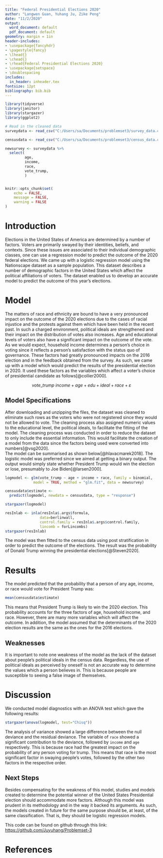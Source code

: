 ---
title: "Federal Presidential Elections 2020"
author: "Langwen Guan, Yuhang Ju, Zike Peng"
date: "11/2/2020"
output:
  word_document: default
  pdf_document: default
geometry: margin = 1in
header-includes:
- \usepackage{fancyhdr}
- \pagestyle{fancy}
- \lhead{}
- \chead{}
- \rhead{Federal Presidential Elections 2020} 
- \usepackage{setspace} 
- \doublespacing
includes:
  in_header: inheader.tex
fontsize: 12pt
bibliography: bib.bib
---

```{r setup, include=FALSE}

library(tidyverse)
library(janitor)
library(stargazer)
library(ggplot2)

# Read in the cleaned data 
surveydata <- read_csv("C:/Users/sa/Documents/problemset3/survey_data.csv")

censusdata <- read_csv("C:/Users/sa/Documents/problemset3/census_data.csv")

newsurvey <- surveydata %>% 
  select( 
         age,
         income,
         race,
         vote_trump,
         )


knitr::opts_chunk$set(
	echo = FALSE,
	message = FALSE,
	warning = FALSE
)
```

\newpage

# Introduction

Elections in the United States of America are determined by a number of factors. Voters are primarily swayed by their identities, beliefs, and contexts. Since these issues are associated to their individual demographic classes, one can use a regression model to predict the outcome of the 2020 federal elections. We came up with a logistic regression model using the Nationscape dataset as a sample population. This dataset describes a number of demographic factors in the United States which affect the political affiliations of voters. The dataset enabled us to develop an accurate model to predict the outcome of this year's elections.  

# Model

The matters of race and ethnicity are bound to have a very pronounced impact on the outcome of the 2020 elections due to the cases of racial injustice and the protests against them which have been held in the recent past. In such a charged environment, political ideals are strengthened and their impact on the distribution of votes also increases. Age and educational levels of voters also have a significant impact on the outcome of the vote. As we would expect, household income determines a person’s choice in voting since it reflects a person’s satisfaction with the status quo of governance. These factors had greatly pronounced impacts on the 2016 election and in the feedback obtained from the survey. As such, we came up with a model which would predict the results of the presidential election in 2020. It used these factors as the variables which affect a voter's choice of presidential candidate as follows[@collier2000].


$$vote\_trump ~ income + age + edu + ideal + race + \varepsilon$$



## Model Specifications

After downloading and unzipping the files, the dataset was cleaned to eliminate such rows as the voters who were not registered since they would not be allowed to vote. The cleaning process also assigned numeric values to the educational level, the political ideals, to facilitate the fitting of the model. The cleaning process was conducted in order to reduce the dataset to only include the essential information. This would facilitate the creation of a model from the data since the factors being used were converted into numbers[@vsg2020].   
The model can be summarised as shown below[@hlavacmarek2018]. The logistic model was preferred since we aimed at getting a binary output. The output would simply state whether President Trump would win the election or lose, presumably to Joe Biden[@larsen2000]. 

```{r logmodel, echo=FALSE, results="asis"}

logmodel <- glm(vote_trump ~ age + income + race, family = binomial, 
             model = TRUE, method = "glm.fit", data = newsurvey)

censusdata$estimate <-
  predict(logmodel, newdata = censusdata, type = "response")

stargazer(logmodel)

resInlab <- inla(resInla$.args$formula, 
                data=berlinwall,
                control.family = resInla$.args$control.family,
                lincomb = forLincombs)
stargazer(resInlab)

```


The model was then fitted to the census data using post stratification in order to predict the outcome of the elections. The result was the probability of Donald Trump winning the presidential elections[@Steven2020]. 
 
# Results
The model predicted that the probability that a person of any age, income, or race would vote for President Trump was: 
```{r}
mean(censusdata$estimate)
```

This means that President Trump is likely to win the 2020 election. This probability accounts for the three factors of age, household income, and race. However, there are many more variables which will affect the outcome. In addition, the model assumed that the determinants of the 2020 election results are the same as the ones for the 2016 elections. 

## Weaknesses

It is important to note one weakness of the model as the lack of the dataset about people's political ideals in the census data. Regardless, the use of political ideals as perceived by oneself is not an accurate way to determine the values which a person believes in. This is because people are susceptible to seeing a false image of themselves. 


# Discussion

We conducted model diagnostics with an ANOVA test which gave the following results:

```{r ANOVA, echo=FALSE, results="asis"}

stargazer(anova(logmodel, test="Chisq"))

```


The analysis of variance showed a large difference between the null deviance and the residual deviance. The variable of ```race``` showed a significant contribution to the deviance, followed by ```income``` and ```age``` respectively. This is because race had the greatest impact on the probability of any person voting for trump. This means that race is the most significant factor in swaying people's votes, followed by the other two factors in the respective order. 
 
## Next Steps

Besides compensating for the weakness of this model, studies and models created to determine the potential winner of the United States Presidential election should accommodate more factors. Although this model was prudent in its methodology and in the way it backed its arguments. As such, the models created in future for the same purpose should be, at least, of the same classification. That is, they should be logistic regression models. 

This code can be found on github through this link:
<https://github.com/Juyuhang/Problemset-3>

\newpage
# References



